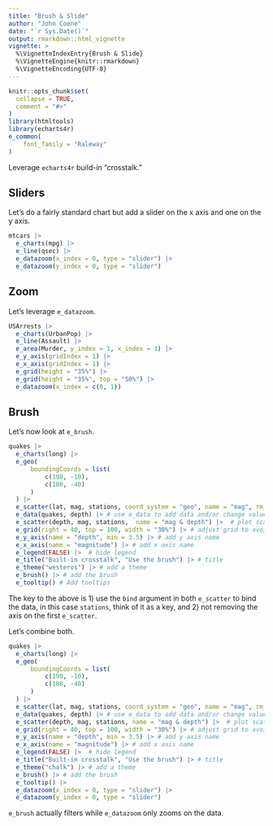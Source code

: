 ```yaml
---
title: "Brush & Slide"
author: "John Coene"
date: "`r Sys.Date()`"
output: rmarkdown::html_vignette
vignette: >
  %\VignetteIndexEntry{Brush & Slide}
  %\VignetteEngine{knitr::rmarkdown}
  %\VignetteEncoding{UTF-8}
---
```


```r
knitr::opts_chunk$set(
  collapse = TRUE,
  comment = "#>"
)
library(htmltools)
library(echarts4r)
e_common(
    font_family = "Raleway"
)
```

Leverage `echarts4r` build-in "crosstalk."

## Sliders

Let's do a fairly standard chart but add a slider on the x axis and one on the y axis.

```r
mtcars |> 
  e_charts(mpg) |> 
  e_line(qsec) |> 
  e_datazoom(x_index = 0, type = "slider") |> 
  e_datazoom(y_index = 0, type = "slider") 
```

## Zoom

Let's leverage `e_datazoom`.

```r
USArrests |> 
  e_charts(UrbanPop) |> 
  e_line(Assault) |> 
  e_area(Murder, y_index = 1, x_index = 1) |> 
  e_y_axis(gridIndex = 1) |>
  e_x_axis(gridIndex = 1) |> 
  e_grid(height = "35%") |> 
  e_grid(height = "35%", top = "50%") |> 
  e_datazoom(x_index = c(0, 1))
```

## Brush

Let's now look at `e_brush`.

```r
quakes |> 
  e_charts(long) |> 
  e_geo(
      boundingCoords = list(
          c(190, -10),
          c(180, -40)
      )
  ) |> 
  e_scatter(lat, mag, stations, coord_system = "geo", name = "mag", rm_y = FALSE, rm_x = FALSE) |> # do not remove axis
  e_data(quakes, depth) |> # use e_data to add data and/or change value on x axis
  e_scatter(depth, mag, stations,  name = "mag & depth") |>  # plot scatter
  e_grid(right = 40, top = 100, width = "30%") |> # adjust grid to avoid overlap
  e_y_axis(name = "depth", min = 3.5) |> # add y axis name
  e_x_axis(name = "magnitude") |> # add x axis name
  e_legend(FALSE) |>  # hide legend
  e_title("Built-in crosstalk", "Use the brush") |> # title
  e_theme("westeros") |> # add a theme
  e_brush() |> # add the brush
  e_tooltip() # Add tooltips
```

The key to the above is 1) use the `bind` argument in both `e_scatter` to bind the data, in this case `stations`, think of it as a key, and 2) not removing the axis on the first `e_scatter`.

Let's combine both.

```r
quakes |> 
  e_charts(long) |> 
  e_geo(
      boundingCoords = list(
          c(190, -10),
          c(180, -40)
      )
  ) |> 
  e_scatter(lat, mag, stations, coord_system = "geo", name = "mag", rm_y = FALSE, rm_x = FALSE) |> # do not remove axis
  e_data(quakes, depth) |> # use e_data to add data and/or change value on x axis
  e_scatter(depth, mag, stations, name = "mag & depth") |>  # plot scatter
  e_grid(right = 40, top = 100, width = "30%") |> # adjust grid to avoid overlap
  e_y_axis(name = "depth", min = 3.5) |> # add y axis name
  e_x_axis(name = "magnitude") |> # add x axis name
  e_legend(FALSE) |>  # hide legend
  e_title("Built-in crosstalk", "Use the brush") |> # title
  e_theme("chalk") |> # add a theme
  e_brush() |> # add the brush
  e_tooltip() |> 
  e_datazoom(x_index = 0, type = "slider") |> 
  e_datazoom(y_index = 0, type = "slider") 
```

`e_brush` actually filters while `e_datazoom` only zooms on the data.
